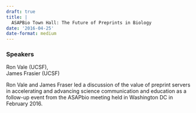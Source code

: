 ```yaml
---
draft: true 
title: |
  ASAPBio Town Hall: The Future of Preprints in Biology
date: '2016-04-25'
date-format: medium 
---
```



### Speakers  
Ron Vale (UCSF),  
James Frasier (UCSF)

Ron Vale and James Fraser led a discussion of the value of preprint servers in accelerating and advancing science communication and education as a follow-up event from the ASAPbio meeting held in Washington DC in February 2016.



